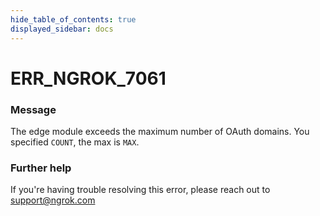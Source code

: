 ```yaml
---
hide_table_of_contents: true
displayed_sidebar: docs
---
```



# ERR_NGROK_7061

### Message
The edge module exceeds the maximum number of OAuth domains. You specified `COUNT`, the max is `MAX`.

<ErrorDetails error='err_ngrok_7061' />


### Further help
If you're having trouble resolving this error, please reach out to [support@ngrok.com](mailto:support@ngrok.com?subject=Help%20with%20ERR_NGROK_7061)

